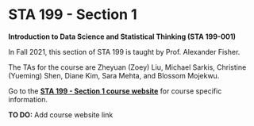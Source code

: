 # STA 199 - Section 1 {#sta199-1 .unnumbered}

**Introduction to Data Science and Statistical Thinking (STA 199-001)**

In Fall 2021, this section of STA 199 is taught by Prof. Alexander Fisher.

The TAs for the course are Zheyuan (Zoey) Liu, Michael Sarkis, Christine (Yueming) Shen, Diane Kim, Sara Mehta, and Blossom Mojekwu.

Go to the [**STA 199 - Section 1 course website**]() for course specific information.

**TO DO:** Add course website link
